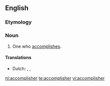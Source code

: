 ==English==

===Etymology===
{{suffix|accomplish|er}}

===Noun===
{{en-noun}}

# One who [[accomplish]]es.

====Translations====
{{trans-top|one who accomplishes}}
* Dutch: {{t|nl|presteerder|m}}, {{t|nl|presteerster|f}}, {{t|nl|verwezenlijker}}
{{trans-mid}}
{{trans-bottom}}

[[nl:accomplisher]]
[[te:accomplisher]]
[[vi:accomplisher]]